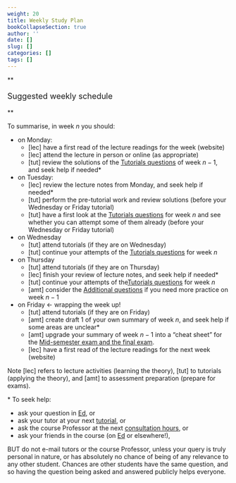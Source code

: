```yaml
---
weight: 20
title: Weekly Study Plan
bookCollapseSection: true 
author: ''
date: []
slug: []
categories: []
tags: []
---
```



**<p style="font-size:18px;">Suggested weekly schedule</p>**

To summarise, in week $n$ you should: 

- on Monday:
    - [lec] have a first read of the lecture readings for the week (website)
    - [lec] attend the lecture in person or online (as appropriate)
    - [tut] review the solutions of the [Tutorials questions](https://canvas.lms.unimelb.edu.au/courses/173733/modules/items/4464392) of week $n-1$, and seek help if needed*
- on Tuesday:
    - [lec] review the lecture notes from Monday, and seek help if needed*
    - [tut] perform the pre-tutorial work and review solutions (before your Wednesday or Friday tutorial)
    - [tut] have a first look at the [Tutorials questions](https://canvas.lms.unimelb.edu.au/courses/173733/modules/items/4464392) for week $n$ and see whether you can attempt some of them already (before your Wednesday or Friday tutorial)
    <!-- - [amt] review the [solutions to the review questions](https://canvas.lms.unimelb.edu.au/courses/107520/modules/items/3123110) of week $n-2$, and seek help if needed* -->
- on Wednesday
    - [tut] attend tutorials (if they are on Wednesday)
    - [tut] continue your attempts of the [Tutorials questions](https://canvas.lms.unimelb.edu.au/courses/173733/modules/items/4464392) for week $n$
- on Thursday
    - [tut] attend tutorials (if they are on Thursday)
    - [lec] finish your review of lecture notes, and seek help if needed*
    - [tut] continue your attempts of the[Tutorials questions](https://canvas.lms.unimelb.edu.au/courses/173733/modules/items/4464392) for week $n$
    - [amt] consider the [Additional questions](https://canvas.lms.unimelb.edu.au/courses/173733/modules/items/4464393) if you need more practice on week $n-1$
- on Friday <- wrapping the week up!
    - [tut] attend tutorials (if they are on Friday)
    - [amt] create draft 1 of your own summary of week $n$, and seek help if some areas are unclear*
    - [amt] upgrade your summary of week $n-1$ into a "cheat sheet" for the [Mid-semester exam and the final exam](../0-subject-guide/Assessment).
    - [lec] have a first read of the lecture readings for the next week (website)

Note [lec] refers to lecture activities (learning the theory), [tut] to tutorials (applying the theory), and [amt] to assessment preparation (prepare for exams).

\* To seek help:

- ask your question in [Ed](https://canvas.lms.unimelb.edu.au/courses/173733/external_tools/5601?display=borderless), or
- ask your tutor at your next [tutorial](../0-subject-guide/Activities/#tutorials), or
- ask the course Professor at the next [consultation hours](../0-subject-guide), or
- ask your friends in the course (on [Ed](https://canvas.lms.unimelb.edu.au/courses/173733/external_tools/5601?display=borderless) or elsewhere!),

BUT do not e-mail tutors or the course Professor, unless your query is truly personal in nature, or has absolutely no chance of being of any relevance to any other student. Chances are other students have the same question, and so having the question being asked and answered publicly helps everyone.
